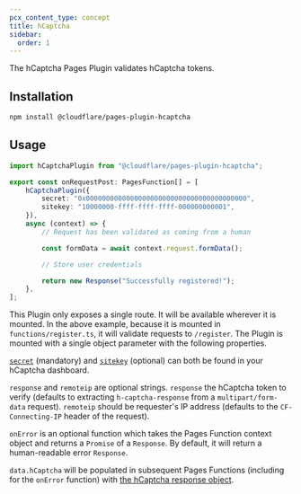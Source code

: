 ```yaml
---
pcx_content_type: concept
title: hCaptcha
sidebar:
  order: 1
---
```



The hCaptcha Pages Plugin validates hCaptcha tokens.

## Installation

```sh
npm install @cloudflare/pages-plugin-hcaptcha
```

## Usage

```typescript
import hCaptchaPlugin from "@cloudflare/pages-plugin-hcaptcha";

export const onRequestPost: PagesFunction[] = [
	hCaptchaPlugin({
		secret: "0x0000000000000000000000000000000000000000",
		sitekey: "10000000-ffff-ffff-ffff-000000000001",
	}),
	async (context) => {
		// Request has been validated as coming from a human

		const formData = await context.request.formData();

		// Store user credentials

		return new Response("Successfully registered!");
	},
];
```

<Render file="request-dot-clone-warning" product="workers" />

This Plugin only exposes a single route. It will be available wherever it is mounted. In the above example, because it is mounted in `functions/register.ts`, it will validate requests to `/register`. The Plugin is mounted with a single object parameter with the following properties.

[`secret`](https://dashboard.hcaptcha.com/settings) (mandatory) and [`sitekey`](https://dashboard.hcaptcha.com/sites) (optional) can both be found in your hCaptcha dashboard.

`response` and `remoteip` are optional strings. `response` the hCaptcha token to verify (defaults to extracting `h-captcha-response` from a `multipart/form-data` request). `remoteip` should be requester's IP address (defaults to the `CF-Connecting-IP` header of the request).

`onError` is an optional function which takes the Pages Function context object and returns a `Promise` of a `Response`. By default, it will return a human-readable error `Response`.

`data.hCaptcha` will be populated in subsequent Pages Functions (including for the `onError` function) with [the hCaptcha response object](https://docs.hcaptcha.com/#verify-the-user-response-server-side).
